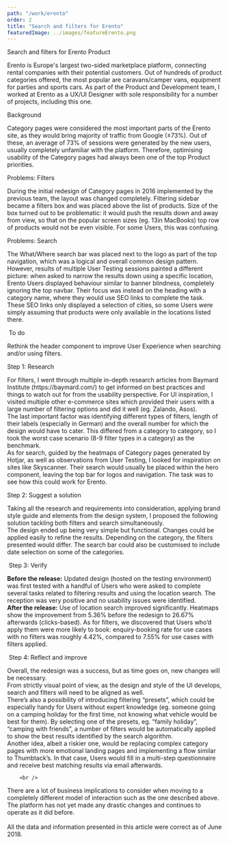 ```yaml
---
path: "/work/erento"
order: 2
title: "Search and filters for Erento"
featuredImage: ../images/featureErento.png
---
```



<div className="sm:px-4 flex flex-col">
  <BlogTitle>Search and filters for Erento</BlogTitle>

  <BlogColumn>
    <ColumnHeading>Product</ColumnHeading>
    <ColumnText>
      <p>
        Erento is Europe's largest two-sided marketplace platform, connecting rental companies with their potential customers. Out of hundreds of product categories offered, the most popular are caravans/camper vans, equipment for parties and sports cars. As part of the Product and Development team, I worked at Erento as a UX/UI Designer with sole responsibility for a number of projects, including this one.
      </p>
    </ColumnText>
  </BlogColumn>
  
   <BlogColumn>
    <ColumnHeading>Background</ColumnHeading>
    <ColumnText>
      <p>
    Category pages were considered the most important parts of the Erento site, as they would bring majority of traffic from Google (±73%). Out of these, an average of 73% of sessions were generated by the new users, usually completely unfamiliar with the platform. Therefore, optimising usability of the Category pages had always been one of the top Product priorities.
      </p>
    </ColumnText>
  </BlogColumn>
  
  <BlogColumn>
    <ColumnHeading>Problems: Filters</ColumnHeading>
    <ColumnText>
      <p>
    During the initial redesign of Category pages in 2016 implemented by the previous team, the layout was changed completely. Filtering sidebar became a filters box and was placed above the list of products. Size of the box turned out to be problematic: it would push the results down and away from view, so that on the popular screen sizes (eg. 13in MacBooks) top row of products would not be even visible. For some Users, this was confusing.
      </p>
    </ColumnText>
  </BlogColumn>  
  
 <BlogColumn>
    <ColumnHeading>Problems: Search</ColumnHeading>
    <ColumnText>
      <p>
    The What/Where search bar was placed next to the logo as part of the top navigation, which was a logical and overall common design pattern. However, results of multiple User Testing sessions painted a different picture: when asked to narrow the results down using a specific location, Erento Users displayed behaviour similar to banner blindness, completely ignoring the top navbar. Their focus was instead on the heading with a category name, where they would use SEO links to complete the task. These SEO links only displayed a selection of cities, so some Users were simply assuming that products were only available in the locations listed there.
      </p>
    </ColumnText>
  </BlogColumn> 
  
  <Image filename="erento.png" />

 <BlogColumn>
    <ColumnHeading>To do</ColumnHeading>
    <ColumnText>
      <p>
    Rethink the header component to improve User Experience when searching and/or using filters.
      </p>
    </ColumnText>
  </BlogColumn> 

 <BlogColumn>
    <ColumnHeading>Step 1: Research</ColumnHeading>
    <ColumnText>
      <p>
For filters, I went through multiple in-depth research articles from Baymard Institute (https://baymard.com/) to get informed on best practices and things to watch out for from the usability perspective. For UI inspiration, I visited multiple other e-commerce sites which provided their users with a large number of filtering options and did it well (eg. Zalando, Asos).
      <br />
The last important factor was identifying different types of filters, length of their labels (especially in German) and the overall number for which the design would have to cater. This differed from a category to category, so I took the worst case scenario (8-9 filter types in a category) as the benchmark.  
      <br />
As for search, guided by the heatmaps of Category pages generated by Hotjar, as well as observations from User Testing, I looked for inspiration on sites like Skyscanner. Their search would usually be placed within the hero component, leaving the top bar for logos and navigation. The task was to see how this could work for Erento.
      </p>
    </ColumnText>
  </BlogColumn>

 <BlogColumn>
    <ColumnHeading>Step 2: Suggest a solution</ColumnHeading>
    <ColumnText>
      <p>
Taking all the research and requirements into consideration, applying brand style guide and elements from the design system, I proposed the following solution tackling both filters and search simultaneously.
      <br />
The design ended up being very simple but functional. Changes could be applied easily to refine the results. Depending on the category, the filters presented would differ. The search bar could also be customised to include date selection on some of the categories.
      </p>
    </ColumnText>
  </BlogColumn> 
  
  <Image filename="erento.gif" />

 <BlogColumn>
    <ColumnHeading>Step 3: Verify</ColumnHeading>
    <ColumnText>
      <p>
        <b>Before the release:</b> Updated design (hosted on the testing environment) was first tested with a handful of Users who were asked to complete several tasks related to filtering results and using the location search. The reception was very positive and no usability issues were identified.
        </br/>
<b>After the release:</b> Use of location search improved significantly. Heatmaps show the improvement from 5.36% before the redesign to 26.67% afterwards (clicks-based). As for filters, we discovered that Users who’d apply them were more likely to book: enquiry-booking rate for use cases with no filters was roughly 4.42%, compared to 7.55% for use cases with filters applied.
      </p>
    </ColumnText>
  </BlogColumn> 

  <Image filename="erento-2.png" />

<BlogColumn>
    <ColumnHeading>Step 4: Reflect and improve</ColumnHeading>
    <ColumnText>
      <p>
Overall, the redesign was a success, but as time goes on, new changes will be necessary.
        <br />
From strictly visual point of view, as the design and style of the UI develops, search and filters will need to be aligned as well.
        <br />
There’s also a possibility of introducing filtering “presets”, which could be especially handy for Users without expert knowledge (eg. someone going on a camping holiday for the first time, not knowing what vehicle would be best for them). By selecting one of the presets, eg. “family holiday”, “camping with friends”, a number of filters would be automatically applied to show the best results identified by the search algorithm.
        <br />
Another idea, albeit a riskier one, would be replacing complex category pages with more emotional landing pages and implementing a flow similar to Thumbtack’s. In that case, Users would fill in a multi-step questionnaire and receive best matching results via email afterwards.
       
   <Image filename="erento-3.png" />
       
        <br />
There are a lot of business implications to consider when moving to a completely different model of interaction such as the one described above. The platform has not yet made any drastic changes and continues to operate as it did before.
        <br />
        <br />
All the data and information presented in this article were correct as of June 2018.
      </p>
    </ColumnText>
  </BlogColumn>  

</div>

